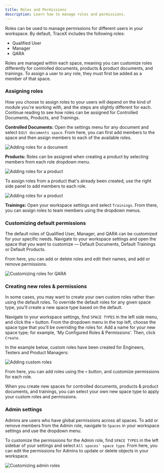 ```yaml
---
title: Roles and Permissions
description: Learn how to manage roles and permissions.
---
```



Roles can be used to manage permissions for different users in your workspace. By default, TraceX includes the following roles:

* Qualified User
* Manager
* QARA

Roles are managed within each space, meaning you can customize roles differently for controlled documents, products & product documents, and trainings. To assign a user to any role, they must first be added as a member of that space.

### Assigning roles

How you choose to assign roles to your users will depend on the kind of module you're working with, and the steps are slightly different for each. Continue reading to see how roles can be assigned for Controlled Documents, Products, and Trainings.

**Controlled Documents:** Open the settings menu for any document and select `Edit documents space`. From here, you can first add members to the space and then assign members to each of the available roles.

<Image 
src={documentRoles} 
alt='Adding roles for a document' 
inferSize
quality='max'
/>

**Products:** Roles can be assigned when creating a product by selecting members from each role dropdown menu. 

<Image 
src={productRoles1} 
alt='Adding roles for a product' 
inferSize
quality='max'
/>

To assign roles from a product that's already been created, use the right side panel to add members to each role.

<Image 
src={productRoles2} 
alt='Adding roles for a product' 
inferSize
quality='max'
/>

**Trainings:** Open your workspace settings and select `Trainings`. From there, you can assign roles to team members using the dropdown menus. 

### Customizing default permissions

The default roles of Qualified User, Manager, and QARA can be customized for your specific needs. Navigate to your workspace settings and open the space that you want to customize — Default Documents, Default Trainings or Default Products.

From here, you can add or delete roles and edit their names, and add or remove permissions.

<Image 
src={QARARoles} 
alt='Customizing roles for QARA' 
inferSize
quality='max'
/>

### Creating new roles & permissions

In some cases, you may want to create your own custom roles rather than using the default roles. To override the default roles for any given space type, you'll create a new space type based on the default.

Navigate to your workspace settings, find `SPACE TYPES` in the left side menu, and click the `+` button. From the dropdown menu in the top left, choose the space type that you'll be overriding the roles for. Add a name for your new space type; for example, 'My Configured Roles & Permissions'. Then, click `Create`.

In the example below, custom roles have been created for Engineers, Testers and Product Managers:

<Image 
src={customRoles} 
alt='Adding custom roles' 
inferSize
quality='max'
/>

From here, you can add roles using the `+` button, and customize permissions for each role.

When you create new spaces for controlled documents, products & product documents, and trainings, you can select your own new space type to apply your custom roles and permissions.

### Admin settings

Admins are users who have global permissions across all spaces. To add or remove members from the Admin role, navigate to `Spaces` in your workspace settings and use the dropdown menu.

To customize the permissions for the Admin role, find `SPACE TYPES` in the left sidebar of your settings and select `All spaces' space type`. From here, you can edit the permissions for Admins to update or delete objects in your workspace.

<Image 
src={adminRoles} 
alt='Customizing admin roles' 
inferSize
quality='max'
/>